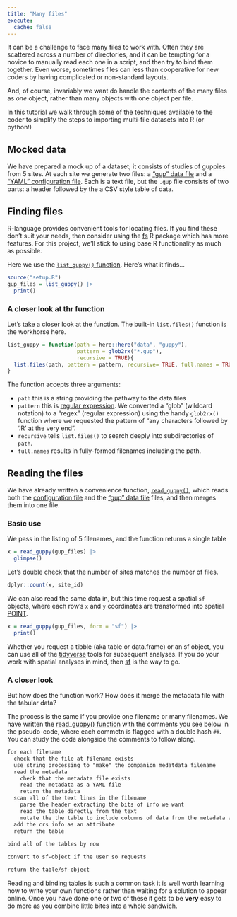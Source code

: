 ```yaml
---
title: "Many files"
execute:
  cache: false
---
```


It can be a challenge to face many files to work with. Often they are scattered across a number of directories, and it can be tempting for a novice to manually read each one in a script, and then try to bind them together.  Even worse, sometimes files can less than cooperative for new coders by having complicated or non-standard layouts.

And, of course, invariably we want do handle the contents of the many files as *one* object, rather than many objects with one object per file.

In this tutorial we walk through some of the techniques available to the coder to simplify the steps to importing multi-file datasets into R (or python!)

## Mocked data

We have prepared a mock up of a dataset; it consists of studies of guppies from 5 sites. At each site we generate two files: a ["gup" data file](data/guppy/site_01/site_01.gup) and a ["YAML" configuration file](data/guppy/site_01/site_01.yaml). Each is a text file, but the `.gup` file consists of two parts: a header followed by the a CSV style table of data.

## Finding files

R-language provides convenient tools for locating files. If you find these don't suit your needs, then consider using the [fs](https://CRAN.R-project.org/package=fs) R package which has more features. For this project, we'll stick to using base R functionality as much as possible.

Here we use the [`list_guppy()` function](functions/guppy.R#L8). Here's what it finds...

```r
source("setup.R")
gup_files = list_guppy() |>
  print()
```

### A closer look at thr function
Let's take a closer look at the function. The built-in `list.files()` function is the workhorse here.

```r
list_guppy = function(path = here::here("data", "guppy"),
                      pattern = glob2rx("*.gup"),
                      recursive = TRUE){
  list.files(path, pattern = pattern, recursive= TRUE, full.names = TRUE)
}
```
The function accepts three arguments: 

-   `path` this is a string providing the pathway to the data files
-   `pattern` this is [regular expression](https://en.wikipedia.org/wiki/Regular_expression). We converted a "glob" (wildcard notation) to a "regex" (regular expression) using the handy `glob2rx()` function where we requested the pattern of "any characters followed by '.R' at the very end".
-   `recursive` tells `list.files()` to search deeply into subdirectories of `path`.
-   `full.names` results in fully-formed filenames including the path.

## Reading the files

We have already written a convenience function, [`read_guppy()`](functions/guppy.R#36), which reads both the [configuration file](files-configurations.qmd) and the ["gup" data file](files-header-table.qmd) files, and then merges them into one file.

### Basic use

We pass in the listing of 5 filenames, and the function returns a single table
```r
x = read_guppy(gup_files) |>
  glimpse()
```
Let's double check that the number of sites matches the number of files.

```r
dplyr::count(x, site_id)
```
We can also read the same data in, but this time request a spatial `sf` objects, where each row's `x` and `y` coordinates are transformed into spatial [POINT](https://r-spatial.github.io/sf/articles/sf1.html#sfg-simple-feature-geometry).

```r
x = read_guppy(gup_files, form = "sf") |>
  print()
```

:::{.callout-note}
Whether you request a tibble (aka table or data.frame) or an sf object, you can use all of the [tidyverse](https://www.tidyverse.org/) tools for subsequent analyses.  If you do your work with spatial analyses in mind, then [sf](https://r-spatial.github.io/sf/index.html) is the way to go.
:::

### A closer look

But how does the function work?  How does it merge the metadata file with the tabular data?

The process is the same if you provide one filename or many filenames.  We have written the [read_guppy() function](functions/guppy.R#L36) with the comments you see below in the pseudo-code,
where each commetn is flagged with a double hash `##`.  You can study the code alongside the 
comments to follow along.

```default
for each filename
  check that the file at filename exists
  use string processing to "make" the companion medatdata filename
  read the metadata
    check that the metadata file exists
    read the metadata as a YAML file
    return the metadata
  scan all of the text lines in the filename
    parse the header extracting the bits of info we want
    read the table directly from the text
    mutate the the table to include columns of data from the metadata and the header
  add the crs info as an attribute
  return the table
  
bind all of the tables by row

convert to sf-object if the user so requests

return the table/sf-object
```

:::{.callout-tip}
Reading and binding tables is such a common task it is well worth learning how to write your own functions rather than waiting for a solution to appear online. Once you have done one or two of these it gets to be **very** easy to do more as you combine little bites into a whole sandwich.
:::

